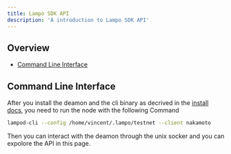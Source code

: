 ```yaml
---
title: Lampo SDK API
description: 'A introduction to Lampo SDK API'
---
```


## Overview

- [Command Line Interface]()

## Command Line Interface

After you install the deamon and the cli binary as decrived in the [install docs](TODO),
you need to run the node with the following Command

```bash
lampod-cli --config /home/vincent/.lampo/testnet --client nakamoto
```

Then you can interact with the deamon through the unix socker and you can 
expolore the API in this page.


